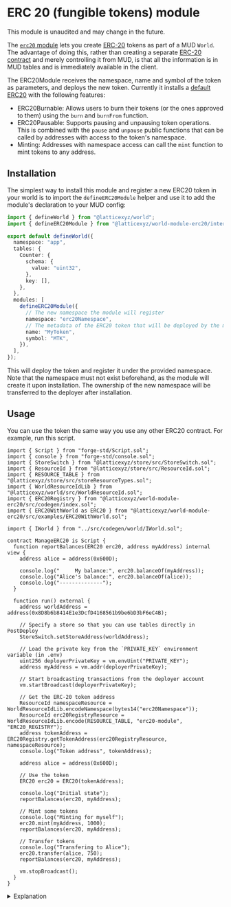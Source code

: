 
# ERC 20 (fungible tokens) module

<Callout type="warning" emoji="⚠️">

This module is unaudited and may change in the future.

</Callout>

The [`erc20` module](https://github.com/latticexyz/mud/tree/main/packages/world-module-erc20/) lets you create [ERC-20](https://ethereum.org/en/developers/docs/standards/tokens/erc-20/) tokens as part of a MUD `World`.
The advantage of doing this, rather than creating a separate [ERC-20 contract](https://github.com/OpenZeppelin/openzeppelin-contracts/tree/master/contracts/token/ERC20) and merely controlling it from MUD, is that all the information is in MUD tables and is immediately available in the client.

The ERC20Module receives the namespace, name and symbol of the token as parameters, and deploys the new token. Currently it installs a [default ERC20](https://github.com/latticexyz/mud/tree/main/packages/world-module-erc20/src/examples/ERC20WithWorld.sol) with the following features:

- ERC20Burnable: Allows users to burn their tokens (or the ones approved to them) using the `burn` and `burnFrom` function.
- ERC20Pausable: Supports pausing and unpausing token operations. This is combined with the `pause` and `unpause` public functions that can be called by addresses with access to the token's namespace.
- Minting: Addresses with namespace access can call the `mint` function to mint tokens to any address.

## Installation

The simplest way to install this module and register a new ERC20 token in your world is to import the `defineERC20Module` helper and use it to add the module's declaration to your MUD config:

```typescript filename="mud.config.ts"
import { defineWorld } from "@latticexyz/world";
import { defineERC20Module } from "@latticexyz/world-module-erc20/internal";

export default defineWorld({
  namespace: "app",
  tables: {
    Counter: {
      schema: {
        value: "uint32",
      },
      key: [],
    },
  },
  modules: [
    defineERC20Module({
      // The new namespace the module will register
      namespace: "erc20Namespace",
      // The metadata of the ERC20 token that will be deployed by the module
      name: "MyToken",
      symbol: "MTK",
    }),
  ],
});
```

This will deploy the token and register it under the provided namespace. Note that the namespace must not exist beforehand, as the module will create it upon installation.
The ownership of the new namespace will be transferred to the deployer after installation.

## Usage

You can use the token the same way you use any other ERC20 contract.
For example, run this script.

<CollapseCode>

```solidity filename="ManageERC20.s.sol" copy showLineNumbers {16,34-38,43,48-56}
import { Script } from "forge-std/Script.sol";
import { console } from "forge-std/console.sol";
import { StoreSwitch } from "@latticexyz/store/src/StoreSwitch.sol";
import { ResourceId } from "@latticexyz/store/src/ResourceId.sol";
import { RESOURCE_TABLE } from "@latticexyz/store/src/storeResourceTypes.sol";
import { WorldResourceIdLib } from "@latticexyz/world/src/WorldResourceId.sol";
import { ERC20Registry } from "@latticexyz/world-module-erc20/src/codegen/index.sol";
import { ERC20WithWorld as ERC20 } from "@latticexyz/world-module-erc20/src/examples/ERC20WithWorld.sol";

import { IWorld } from "../src/codegen/world/IWorld.sol";

contract ManageERC20 is Script {
  function reportBalances(ERC20 erc20, address myAddress) internal view {
    address alice = address(0x600D);

    console.log("     My balance:", erc20.balanceOf(myAddress));
    console.log("Alice's balance:", erc20.balanceOf(alice));
    console.log("--------------");
  }

  function run() external {
    address worldAddress = address(0x8D8b6b8414E1e3DcfD4168561b9be6bD3bF6eC4B);

    // Specify a store so that you can use tables directly in PostDeploy
    StoreSwitch.setStoreAddress(worldAddress);

    // Load the private key from the `PRIVATE_KEY` environment variable (in .env)
    uint256 deployerPrivateKey = vm.envUint("PRIVATE_KEY");
    address myAddress = vm.addr(deployerPrivateKey);

    // Start broadcasting transactions from the deployer account
    vm.startBroadcast(deployerPrivateKey);

    // Get the ERC-20 token address
    ResourceId namespaceResource = WorldResourceIdLib.encodeNamespace(bytes14("erc20Namespace"));
    ResourceId erc20RegistryResource = WorldResourceIdLib.encode(RESOURCE_TABLE, "erc20-module", "ERC20_REGISTRY");
    address tokenAddress = ERC20Registry.getTokenAddress(erc20RegistryResource, namespaceResource);
    console.log("Token address", tokenAddress);

    address alice = address(0x600D);

    // Use the token
    ERC20 erc20 = ERC20(tokenAddress);

    console.log("Initial state");
    reportBalances(erc20, myAddress);

    // Mint some tokens
    console.log("Minting for myself");
    erc20.mint(myAddress, 1000);
    reportBalances(erc20, myAddress);

    // Transfer tokens
    console.log("Transfering to Alice");
    erc20.transfer(alice, 750);
    reportBalances(erc20, myAddress);

    vm.stopBroadcast();
  }
}
```

</CollapseCode>

<details>

<summary>Explanation</summary>

```solidity
    console.log("     My balance:", erc20.balanceOf(myAddress));
```

[The `balanceOf` function](https://eips.ethereum.org/EIPS/eip-20#balanceof) is the way ERC-20 specifies to get an address's balance.

```solidity
    // Get the ERC-20 token address
    ResourceId namespaceResource = WorldResourceIdLib.encodeNamespace(bytes14("erc20Namespace"));
    ResourceId erc20RegistryResource = WorldResourceIdLib.encode(RESOURCE_TABLE, "erc20-module", "ERC20_REGISTRY");
    address tokenAddress = ERC20Registry.getTokenAddress(erc20RegistryResource, namespaceResource);
    console.log("Token address", tokenAddress);
```

This is the process to get the address of our token contract.
First, we get the [`resourceId` values](/world/resource-ids) for the `erc20-module__ERC20Registry` table and the namespace we are interested in (each namespace can only have one ERC-20 token).
Then we use that table to get the token address.

```solidity
    // Use the token
   ERC20 erc20 = ERC20(tokenAddress);
```

Cast the token address to an `ERC20` contract so we can call its methods.

```solidity
    console.log("Minting for myself");
    erc20.mint(myAddress, 1000);
    reportBalances(erc20, myAddress);
```

Mint tokens for your address.
Note that only the owner of the name space is authorized to mint tokens.

```solidity
    console.log("Transfering to Alice");
    erc20.transfer(alice, 750);
    reportBalances(erc20, myAddress);
```

Transfer a token.
We can only transfer tokens we own, or that we have approval to transfer from the current owner.

</details>
